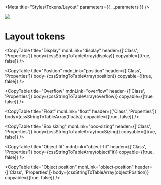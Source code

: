 
<Meta title="Styles/Tokens/Layout" parameters={{ ...parameters }} />

![](https://graphics.thomsonreuters.com/style-assets/images/logos/reuters-graphics-logo/svg/graphics-logo-color-dark.svg)

# Layout tokens

<CopyTable
  title="Display"
  mdnLink="display"
  header={['Class', 'Properties']}
  body={cssStringToTableArray(display)}
  copyable={[true, false]}
/>

<CopyTable
  title="Position"
  mdnLink="position"
  header={['Class', 'Properties']}
  body={cssStringToTableArray(position)}
  copyable={[true, false]}
/>

<CopyTable
  title="Overflow"
  mdnLink="overflow"
  header={['Class', 'Properties']}
  body={cssStringToTableArray(overflow)}
  copyable={[true, false]}
/>

<CopyTable
  title="Float"
  mdnLink="float"
  header={['Class', 'Properties']}
  body={cssStringToTableArray(floats)}
  copyable={[true, false]}
/>

<CopyTable
  title="Box sizing"
  mdnLink="box-sizing"
  header={['Class', 'Properties']}
  body={cssStringToTableArray(boxSizing)}
  copyable={[true, false]}
/>

<CopyTable
  title="Object fit"
  mdnLink="object-fit"
  header={['Class', 'Properties']}
  body={cssStringToTableArray(objectFit)}
  copyable={[true, false]}
/>

<CopyTable
  title="Object position"
  mdnLink="object-position"
  header={['Class', 'Properties']}
  body={cssStringToTableArray(objectPosition)}
  copyable={[true, false]}
/>
